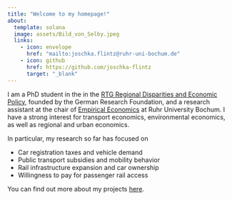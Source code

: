 ```yaml
---
title: "Welcome to my homepage!"
about:
  template: solana
  image: assets/Bild_von_Selby.jpeg
  links:
    - icon: envelope
      href: "mailto:joschka.flintz@ruhr-uni-bochum.de"
    - icon: github
      href: https://github.com/joschka-flintz
      target: "_blank"
---
```


I am a PhD student in the in the [RTG Regional Disparities and Economic Policy](https://www.regional-disparities.de/){target="_blank"}, founded by the German Research Foundation, and a research assistant at the chair of [Empirical Economics](https://www2.wiwi.rub.de/en/chairs/empirische-wirtschaftsforschung-en/){target="_blank"} at Ruhr University Bochum.
I have a strong interest for transport economics, environmental economics, as well as regional and urban economics.

In particular, my research so far has focused on

-   Car registration taxes and vehicle demand 
-   Public transport subsidies and mobility behavior
-   Rail infrastructure expansion and car ownership
-   Willingness to pay for passenger rail access

You can find out more about my projects [here](research.qmd).

